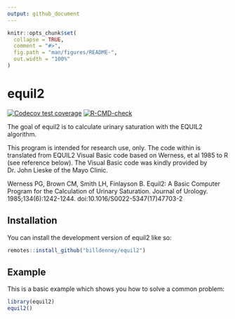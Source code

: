 ```yaml
---
output: github_document
---
```


<!-- README.md is generated from README.Rmd. Please edit that file -->

```r
knitr::opts_chunk$set(
  collapse = TRUE,
  comment = "#>",
  fig.path = "man/figures/README-",
  out.width = "100%"
)
```

# equil2

<!-- badges: start -->
[![Codecov test coverage](https://codecov.io/gh/billdenney/equil2/branch/main/graph/badge.svg)](https://app.codecov.io/gh/billdenney/equil2?branch=main)
[![R-CMD-check](https://github.com/billdenney/equil2/actions/workflows/R-CMD-check.yaml/badge.svg)](https://github.com/billdenney/equil2/actions/workflows/R-CMD-check.yaml)
<!-- badges: end -->

The goal of equil2 is to calculate urinary saturation with the EQUIL2 algorithm.

This program is intended for research use, only.  The code within is translated
from EQUIL2 Visual Basic code based on Werness, et al 1985 to R (see reference
below).  The Visual Basic code was kindly provided by Dr. John Lieske of the
Mayo Clinic.

Werness PG, Brown CM, Smith LH, Finlayson B. Equil2: A Basic Computer Program
for the Calculation of Urinary Saturation. Journal of Urology.
1985;134(6):1242-1244. doi:10.1016/S0022-5347(17)47703-2

## Installation

You can install the development version of equil2 like so:

``` r
remotes::install_github("billdenney/equil2")
```

## Example

This is a basic example which shows you how to solve a common problem:

```r
library(equil2)
equil2()
```
